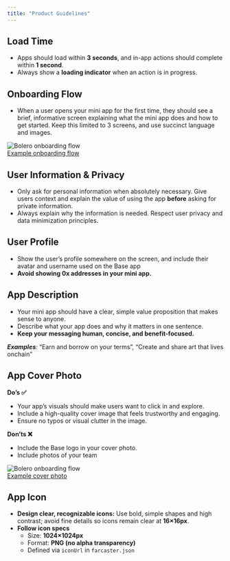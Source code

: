```yaml
---
title: "Product Guidelines" 
---
```


## Load Time 

* Apps should load within **3 seconds**, and in-app actions should complete within **1 second**.  
* Always show a **loading indicator** when an action is in progress.

## Onboarding Flow 

* When a user opens your mini app for the first time, they should see a brief, informative screen explaining what the mini app does and how to get started. Keep this limited to 3 screens, and use succinct language and images. 

<div style={{ display: 'flex', flexDirection: 'column', alignItems: 'center' }}>
  <img
    src="/images/bolero.jpg"
    alt="Bolero onboarding flow"
    style={{ height: 450, width: 'auto', maxWidth: '100%' }}
  />
  <div style={{ fontSize: 14, color: '#6b7280' }}><a href="https://www.boleromusic.com/" target="_blank" rel="noopener noreferrer">Example onboarding flow</a></div>
</div>

## User Information & Privacy

* Only ask for personal information when absolutely necessary. Give users context and explain the value of using the app **before** asking for private information.   
* Always explain why the information is needed. Respect user privacy and data minimization principles.

## User Profile

* Show the user’s profile somewhere on the screen, and include their avatar and username used on the Base app  
* **Avoid showing 0x addresses in your mini app.**

## App Description 

* Your mini app should have a clear, simple value proposition that makes sense to anyone.   
* Describe what your app does and why it matters in one sentence.   
* **Keep your messaging human, concise, and benefit-focused.**

***Examples**:* “Earn and borrow on your terms”, “Create and share art that lives onchain”

## App Cover Photo 

**Do’s ✅**

* Your app’s visuals should make users want to click in and explore.  
* Include a high-quality cover image that feels trustworthy and engaging.  
* Ensure no typos or visual clutter in the image.

**Don’ts ❌**

* Include the Base logo in your cover photo.  
* Include photos of your team

<div style={{ display: 'flex', flexDirection: 'column', alignItems: 'center' }}>
  <img
    src="/images/miniapps/morpho.jpg"
    alt="Bolero onboarding flow"
    style={{ height: 450, width: 'auto', maxWidth: '100%' }}
  />
  <div style={{ fontSize: 14, color: '#6b7280' }}><a href="https://app.morpho.org/base/earn" target="_blank" rel="noopener noreferrer">Example cover photo</a></div>
</div>

## App Icon

* **Design clear, recognizable icons:** Use bold, simple shapes and high contrast; avoid fine details so icons remain clear at **16×16px**.  
* **Follow icon specs**  
  * Size: **1024×1024px**  
  * Format: **PNG (no alpha transparency)**  
  * Defined via `iconUrl` in `farcaster.json`

